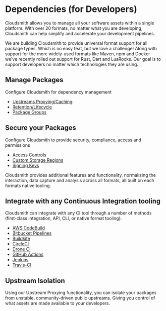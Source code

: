 # Dependencies (for Developers)

Cloudsmith allows you to manage all your software assets within a single platform. With over 20 formats, no matter what you are developing; Cloudsmith can help simplify and accelerate your development pipelines.

We are building Cloudsmith to provide universal format support for all package types. Which is no easy feat, but we love a challenge! Along with support for the more widely-used formats like Maven, npm and Docker we've recently rolled out support for Rust, Dart and LuaRocks. Our goal is to support developers no matter which technologies they are using.

## Manage Packages

Configure Cloudsmith for dependency management

- [Upstreams Proxying/Caching]()
- [Retention/Lifecycle]()
- [Package Groups]()

## Secure your Packages

Configure Cloudsmith to provide security, compliance, access and permissions

- [Access Controls]()
- [Custom Storage Regions]()
- [Signing Keys]()

Cloudsmith provides additional features and functionality, normalizing the interaction, data capture and analysis across all formats, all built on each formats native tooling.

## Integrate with any Continuous Integration tooling

Cloudsmith can integrate with any CI tool through a number of methods (first-class integration, API, CLI, or native format tooling).

- [AWS CodeBuild]()
- [Bitbucket Pipelines]()
- [Buildkite]()
- [CircleCI]()
- [Drone CI]()
- [GitHub Actions]()
- [Jenkins]()
- [Travis-CI]()

## Upstream Isolation

Using our Upstream Proxying functionality, you can isolate your packages from unstable, community-driven public upstreams. Giving you control of what assets are made available to your developers.
